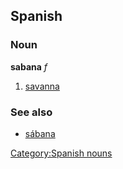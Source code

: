 == Spanish == 
=== Noun === 
'''sabana''' ''f'' 
# [[savanna]] 

=== See also ===
*[[sábana]]

[[Category:Spanish nouns]]